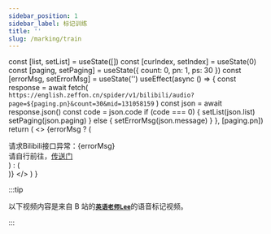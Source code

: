 ```yaml
---
sidebar_position: 1
sidebar_label: 标记训练
title: ''
slug: /marking/train
---
```



  const [list, setList] = useState([])
  const [curIndex, setIndex] = useState(0)
  const [paging, setPaging] = useState({ count: 0, pn: 1, ps: 30 })
  const [errorMsg, setErrorMsg] = useState('')
  useEffect(async () => {
    const response = await fetch(
      `https://english.zeffon.cn/spider/v1/bilibili/audio?page=${paging.pn}&count=30&mid=131058159`
    )
    const json = await response.json()
    const code = json.code
    if (code === 0) {
      setList(json.list)
      setPaging(json.paging)
    } else {
      setErrorMsg(json.message)
    }
  }, [paging.pn])
  return (
    <>
      <meta name="referrer" content="no-referrer" />
      {errorMsg ? (
        <div className={styles.BilibiliError}>
          <div className={styles.BilibiliErrorMsg}>请求Bilibili接口异常：{errorMsg}</div>
          <div>
            请自行前往，<a href="https://space.bilibili.com/131058159">传送门</a>
          </div>
        </div>
      ) : (
        <div>
          <VideoPlayer item={list[curIndex]} />
          <VideoCardPage
            list={list}
            curIndex={curIndex}
            setIndex={setIndex}
            paging={paging}
            setPaging={setPaging}
          />
        </div>
      )}
    </>
  )
}

:::tip

以下视频内容是来自 B 站的[**`英语老师Lee`**](https://space.bilibili.com/131058159)的语音标记视频。

:::

<MarkingTrain></MarkingTrain>

